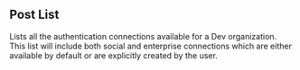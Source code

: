 ## Post List

Lists all the authentication connections available for a Dev
organization. This list will include both social and enterprise
connections which are either available by default or are explicitly
created by the user.
